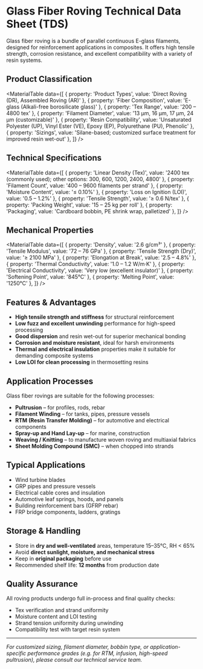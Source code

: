 
<ImageCard
  src="/images/roving.jpg"
  alt="Direct Roving"
  title="Direct Roving"
  description=""
/>



# Glass Fiber Roving Technical Data Sheet (TDS)

Glass fiber roving is a bundle of parallel continuous E-glass filaments, designed for reinforcement applications in composites. It offers high tensile strength, corrosion resistance, and excellent compatibility with a variety of resin systems.



## Product Classification

<MaterialTable
  data={[
    { property: 'Product Types', value: 'Direct Roving (DR), Assembled Roving (AR)' },
    { property: 'Fiber Composition', value: 'E-glass (Alkali-free borosilicate glass)' },
    { property: 'Tex Range', value: '200 – 4800 tex' },
    { property: 'Filament Diameter', value: '13 µm, 16 µm, 17 µm, 24 µm (customizable)' },
    { property: 'Resin Compatibility', value: 'Unsaturated Polyester (UP), Vinyl Ester (VE), Epoxy (EP), Polyurethane (PU), Phenolic' },
    { property: 'Sizings', value: 'Silane-based; customized surface treatment for improved resin wet-out' },
  ]}
/>

## Technical Specifications

<MaterialTable
  data={[
    { property: 'Linear Density (Tex)', value: '2400 tex (commonly used); other options: 300, 600, 1200, 2400, 4800' },
    { property: 'Filament Count', value: '400 – 9600 filaments per strand' },
    { property: 'Moisture Content', value: '≤ 0.10%' },
    { property: 'Loss on Ignition (LOI)', value: '0.5 – 1.2%' },
    { property: 'Tensile Strength', value: '≥ 0.6 N/tex' },
    { property: 'Packing Weight', value: '15 – 25 kg per roll' },
    { property: 'Packaging', value: 'Cardboard bobbin, PE shrink wrap, palletized' },
  ]}
/>

## Mechanical Properties

<MaterialTable
  data={[
    { property: 'Density', value: '2.6 g/cm³' },
    { property: 'Tensile Modulus', value: '72 – 76 GPa' },
    { property: 'Tensile Strength (Dry)', value: '≥ 2100 MPa' },
    { property: 'Elongation at Break', value: '2.5 – 4.8%' },
    { property: 'Thermal Conductivity', value: '1.0 – 1.2 W/m·K' },
    { property: 'Electrical Conductivity', value: 'Very low (excellent insulator)' },
    { property: 'Softening Point', value: '845°C' },
    { property: 'Melting Point', value: '1250°C' },
  ]}
/>

## Features & Advantages

- **High tensile strength and stiffness** for structural reinforcement
- **Low fuzz and excellent unwinding** performance for high-speed processing
- **Good dispersion** and resin wet-out for superior mechanical bonding
- **Corrosion and moisture resistant**, ideal for harsh environments
- **Thermal and electrical insulation** properties make it suitable for demanding composite systems
- **Low LOI for clean processing** in thermosetting resins

## Application Processes

Glass fiber rovings are suitable for the following processes:

- **Pultrusion** – for profiles, rods, rebar
- **Filament Winding** – for tanks, pipes, pressure vessels
- **RTM (Resin Transfer Molding)** – for automotive and electrical components
- **Spray-up and Hand Lay-up** – for marine, construction
- **Weaving / Knitting** – to manufacture woven roving and multiaxial fabrics
- **Sheet Molding Compound (SMC)** – when chopped into strands

## Typical Applications

- Wind turbine blades  
- GRP pipes and pressure vessels  
- Electrical cable cores and insulation  
- Automotive leaf springs, hoods, and panels  
- Building reinforcement bars (GFRP rebar)  
- FRP bridge components, ladders, gratings

## Storage & Handling

- Store in **dry and well-ventilated** areas, temperature 15–35°C, RH < 65%
- Avoid **direct sunlight, moisture, and mechanical stress**
- Keep in **original packaging** before use
- Recommended shelf life: **12 months** from production date

## Quality Assurance

All roving products undergo full in-process and final quality checks:

- Tex verification and strand uniformity  
- Moisture content and LOI testing  
- Strand tension uniformity during unwinding  
- Compatibility test with target resin system  

---

*For customized sizing, filament diameter, bobbin type, or application-specific performance grades (e.g. for RTM, infusion, high-speed pultrusion), please consult our technical service team.*


